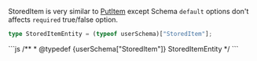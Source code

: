 

StoredItem is very similar to [PutItem](./PutItem) except Schema `default` options don't affects `required` true/false option.



<Tabs>
<TabItem value="ts" label="TypeScript">

```ts 
type StoredItemEntity = (typeof userSchema)["StoredItem"];
 ```
</TabItem>
<TabItem value="jsdoc" label="JSDoc">
```js
/**
 * @typedef {userSchema["StoredItem"]} StoredItemEntity
 */
 ```
</TabItem>
</Tabs>